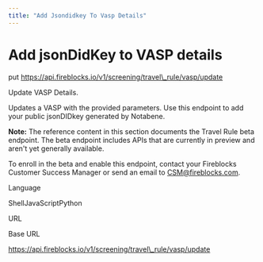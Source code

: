 ```yaml
---
title: "Add Jsondidkey To Vasp Details"
---
```

  
  # Add jsonDidKey to VASP details

put https://api.fireblocks.io/v1/screening/travel\_rule/vasp/update

Update VASP Details.

Updates a VASP with the provided parameters. Use this endpoint to add your public jsonDIDkey generated by Notabene.

**Note:** The reference content in this section documents the Travel Rule beta endpoint. The beta endpoint includes APIs that are currently in preview and aren't yet generally available.

To enroll in the beta and enable this endpoint, contact your Fireblocks Customer Success Manager or send an email to [CSM@fireblocks.com](mailto:CSM@fireblocks.com).

Language

ShellJavaScriptPython

URL

Base URL

https://api.fireblocks.io/v1/screening/travel\_rule/vasp/update